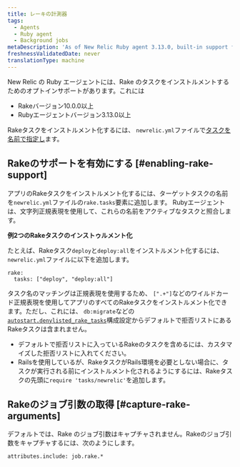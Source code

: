 ```yaml
---
title: レーキの計測器
tags:
  - Agents
  - Ruby agent
  - Background jobs
metaDescription: 'As of New Relic Ruby agent 3.13.0, built-in support for instrumenting Rake tasks (10.0.0 and higher) is available on an opt-in basis.'
freshnessValidatedDate: never
translationType: machine
---
```


New Relic の Ruby エージェントには、Rake のタスクをインストルメントするためのオプトインサポートがあります。これには

* Rakeバージョン10.0.0以上
* Rubyエージェントバージョン3.13.0以上

Rakeタスクをインストルメント化するには、 `newrelic.yml`ファイルで[タスクを名前で指定し](#enabling-rake-support)ます。

## Rakeのサポートを有効にする [#enabling-rake-support]

アプリのRakeタスクをインストルメント化するには、ターゲットタスクの名前を`newrelic.yml`ファイルの`rake.tasks`要素に追加します。 Rubyエージェントは、文字列正規表現を使用して、これらの名前をアクティブなタスクと照合します。

**例2つのRakeタスクのインストゥルメント化**

たとえば、Rakeタスク`deploy`と`deploy:all`をインストルメント化するには、 `newrelic.yml`ファイルに以下を追加します。

```
rake:
  tasks: ["deploy", "deploy:all"]
```

タスク名のマッチングは正規表現を使用するため、 `[".+"]`などのワイルドカード正規表現を使用してアプリのすべてのRakeタスクをインストルメント化できます。ただし、これには、 `db:migrate`などの[`autostart.denylisted_rake_tasks`](/docs/apm/agents/ruby-agent/configuration/ruby-agent-configuration/#autostart-denylisted_rake_tasks)構成設定からデフォルトで拒否リストにあるRakeタスクは含まれません。

* デフォルトで拒否リストに入っているRakeのタスクを含めるには、カスタマイズした拒否リストに入れてください。
* Railsを使用しているが、RakeタスクがRails環境を必要としない場合に、タスクが実行される前にインストルメント化されるようにするには、Rakeタスクの先頭に`require 'tasks/newrelic'`を追加します。

## Rakeのジョブ引数の取得 [#capture-rake-arguments]

デフォルトでは、Rake のジョブ引数はキャプチャされません。Rakeのジョブ引数をキャプチャするには、次のようにします。

```
attributes.include: job.rake.*
```